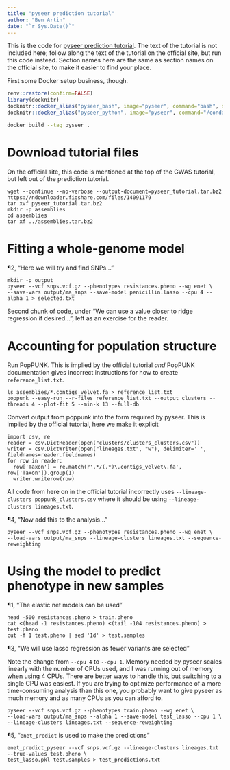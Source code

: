 ```yaml
---
title: "pyseer prediction tutorial"
author: "Ben Artin"
date: "`r Sys.Date()`"
---
```


This is the code for [pyseer prediction tutorial](https://pyseer.readthedocs.io/en/master/predict.html). The text of the tutorial is not included here; follow along the text of the tutorial on the official site, but run this code instead. Section names here are the same as section names on the official site, to make it easier to find your place.

First some Docker setup business, though.

```r
renv::restore(confirm=FALSE)
library(docknitr)
docknitr::docker_alias("pyseer_bash", image="pyseer", command="bash", share.files=TRUE)
docknitr::docker_alias("pyseer_python", image="pyseer", command="/conda/bin/python3.7", share.files=TRUE)
```

```bash
docker build --tag pyseer .
```

# Download tutorial files

On the official site, this code is mentioned at the top of the GWAS tutorial, but left out of the prediction tutorial. 

```pyseer_bash
wget --continue --no-verbose --output-document=pyseer_tutorial.tar.bz2 https://ndownloader.figshare.com/files/14091179
tar xvf pyseer_tutorial.tar.bz2
mkdir -p assemblies
cd assemblies
tar xf ../assemblies.tar.bz2
```

# Fitting a whole-genome model

¶2, "Here we will try and find SNPs…"

```pyseer_bash
mkdir -p output
pyseer --vcf snps.vcf.gz --phenotypes resistances.pheno --wg enet \
--save-vars output/ma_snps --save-model penicillin.lasso --cpu 4 --alpha 1 > selected.txt
```

Second chunk of code, under "We can use a value closer to ridge regression if desired…", left as an exercise for the reader.

# Accounting for population structure

Run PopPUNK. This is implied by the official tutorial *and* PopPUNK documentation gives incorrect instructions for how to create `reference_list.txt`.

```pyseer_bash
ls assemblies/*.contigs_velvet.fa > reference_list.txt
poppunk --easy-run --r-files reference_list.txt --output clusters --threads 4 --plot-fit 5 --min-k 13 --full-db
```


Convert output from poppunk into the form required by pyseer. This is implied by the official tutorial, here we make it explicit

```pyseer_python
import csv, re
reader = csv.DictReader(open("clusters/clusters_clusters.csv"))
writer = csv.DictWriter(open("lineages.txt", "w"), delimiter=' ', fieldnames=reader.fieldnames)
for row in reader:
  row['Taxon'] = re.match(r'.*/(.*)\.contigs_velvet\.fa', row['Taxon']).group(1)
  writer.writerow(row)
```

All code from here on in the official tutorial incorrectly uses `--lineage-clusters poppunk_clusters.csv` where it should be using `--lineage-clusters lineages.txt`.

¶4, "Now add this to the analysis…"

```pyseer_bash
pyseer --vcf snps.vcf.gz --phenotypes resistances.pheno --wg enet \
--load-vars output/ma_snps --lineage-clusters lineages.txt --sequence-reweighting
```

# Using the model to predict phenotype in new samples

¶1, "The elastic net models can be used"

```pyseer_bash
head -500 resistances.pheno > train.pheno
cat <(head -1 resistances.pheno) <(tail -104 resistances.pheno) > test.pheno
cut -f 1 test.pheno | sed '1d' > test.samples
```

¶3, "We will use lasso regression as fewer variants are selected"

Note the change from `--cpu 4` to `--cpu 1`. Memory needed by pyseer scales linearly with the number of CPUs used, and I was running out of memory when using 4 CPUs. There are better ways to handle this, but switching to a single CPU was easiest. If you are trying to optimize performance of a more time-consuming analysis than this one, you probably want to give pyseer as much memory and as many CPUs as you can afford to.

```pyseer_bash
pyseer --vcf snps.vcf.gz --phenotypes train.pheno --wg enet \
--load-vars output/ma_snps --alpha 1 --save-model test_lasso --cpu 1 \
--lineage-clusters lineages.txt --sequence-reweighting
```

¶5, "`enet_predict` is used to make the predictions"

```pyseer_bash
enet_predict_pyseer --vcf snps.vcf.gz --lineage-clusters lineages.txt --true-values test.pheno \
test_lasso.pkl test.samples > test_predictions.txt
```

